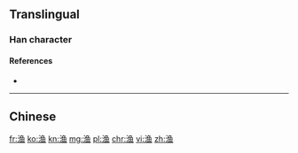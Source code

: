 {{also|漁}}

==Translingual==

===Han character===
{{Han char|rn=85|rad=水|as=08|sn=11|four=|canj=ENWM}}

====References====
* {{Han ref|kx=0633.371|hdz=31656.050|uh=6E14|ud=28180}}

----

==Chinese==
{{zh-see|漁}}

[[fr:渔]]
[[ko:渔]]
[[kn:渔]]
[[mg:渔]]
[[pl:渔]]
[[chr:渔]]
[[vi:渔]]
[[zh:渔]]